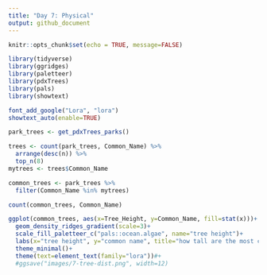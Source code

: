 ```yaml
---
title: "Day 7: Physical"
output: github_document
---
```


```r
knitr::opts_chunk$set(echo = TRUE, message=FALSE)
```

```r
library(tidyverse)
library(ggridges)
library(paletteer)
library(pdxTrees)
library(pals)
library(showtext)
```

```r
font_add_google("Lora", "lora")
showtext_auto(enable=TRUE)
```

```r
park_trees <- get_pdxTrees_parks()

trees <- count(park_trees, Common_Name) %>%
  arrange(desc(n)) %>%
  top_n(8) 
mytrees <- trees$Common_Name

common_trees <- park_trees %>%
  filter(Common_Name %in% mytrees)

count(common_trees, Common_Name)
```


```r
ggplot(common_trees, aes(x=Tree_Height, y=Common_Name, fill=stat(x)))+
  geom_density_ridges_gradient(scale=3)+
  scale_fill_paletteer_c("pals::ocean.algae", name="tree height")+
  labs(x="tree height", y="common name", title="how tall are the most common tree species in portland?")+
  theme_minimal()+
  theme(text=element_text(family="lora"))#+
  #ggsave("images/7-tree-dist.png", width=12)
```

